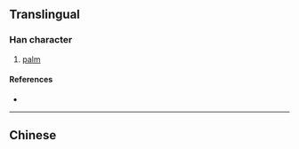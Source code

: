 {{also|櫚}}
==Translingual==

===Han character===
{{Han char|rn=75|rad=木|as=09|sn=13|four=|canj=木中尸口 (DLSR)|ids=⿰[[木]][[闾]]}}

# [[palm]]

====References====
* {{Han ref|kx=0542.191|hdz=21255.010|uh=6988|ud=27016}}

----
==Chinese==
{{zh-see|櫚}}